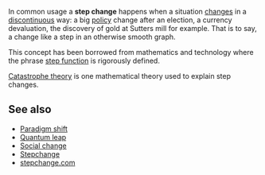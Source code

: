 {{context}}

In common usage a '''step change''' happens when a situation [[change]]s in a [[discontinuous]] way: a big [[policy]]  change after an election, a currency devaluation, the discovery of gold at Sutters mill for example. That is to say, a change like a step in an otherwise smooth graph.

This concept has been borrowed from mathematics and technology where the phrase [[step function]] is rigorously defined.

[[Catastrophe theory]] is one mathematical theory used to explain step changes.

==See also==
*[[Paradigm shift]]
*[[Quantum leap]]
*[[Social change]]
*[[Stepchange]]
*[[stepchange.com]]